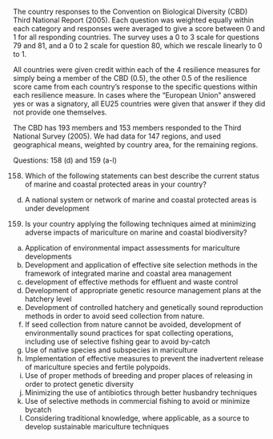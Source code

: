 The country responses to the Convention on Biological Diversity (CBD) Third National Report (2005). Each
question was weighted equally within each category and responses were averaged to give a score between 0 and 1 for all responding countries. The survey uses a 0 to 3 scale for questions 79 and 81, and a 0 to 2 scale for question 80, which we rescale linearly to 0 to 1.

All countries were given credit within each of the 4 resilience measures for simply being a member of the CBD (0.5), the other 0.5 of the resilience score came from each country’s response to the specific questions within each resilience measure. In cases where the "European Union" answered yes or was a signatory, all EU25 countries were given that answer if they did not provide one themselves. 

The CBD has 193 members and 153 members responded to the Third National Survey (2005). We had data for 147
regions, and used geographical means, weighted by country area, for the remaining regions. 

Questions: 158 (d) and 159 (a-l)

158. Which of the following statements can best describe the current status of marine and coastal protected areas in your country?
d) A national system or network of marine and coastal protected areas is under
development

159. Is your country applying the following techniques aimed at minimizing adverse impacts of mariculture on marine and coastal biodiversity?
a) Application of environmental impact assessments for mariculture developments
b) Development and application of effective site selection methods in the framework of integrated marine and coastal area management
c) development of effective methods for effluent and waste control
d) Development of appropriate genetic resource management plans at the hatchery level
e) Development of controlled hatchery and genetically sound reproduction methods in order to avoid seed collection from nature.
f) If seed collection from nature cannot be avoided, development of environmentally sound practices for spat collecting operations, including use of selective fishing gear to avoid by-catch
g) Use of native species and subspecies in mariculture
h) Implementation of effective measures to prevent the inadvertent release of mariculture species and fertile polypoids.
i) Use of proper methods of breeding and proper places of releasing in order to protect genetic diversity
j) Minimizing the use of antibiotics through better husbandry techniques
k) Use of selective methods in commercial fishing to avoid or minimize bycatch
l) Considering traditional knowledge, where applicable, as a source to develop sustainable mariculture techniques
